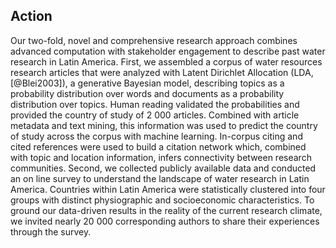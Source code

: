 ## Action
Our two-fold, novel and comprehensive research approach combines advanced computation with stakeholder engagement to describe past water research in Latin America.
First, we assembled a corpus of water resources research articles that were analyzed with Latent Dirichlet Allocation (LDA, [@Blei2003]), a generative Bayesian model, describing topics as a probability distribution over words and documents as a probability distribution over topics.
Human reading validated the probabilities and provided the country of study of 2 000 articles.
Combined with article metadata and text mining, this information was used to predict the country of study across the corpus with machine learning.
In-corpus citing and cited references were used to build a citation network which, combined with topic and location information, infers connectivity between research communities.
Second, we collected publicly available data and conducted an on line survey to understand the landscape of water research in Latin America.
Countries within Latin America were statistically clustered into four groups with distinct physiographic and socioeconomic characteristics.
To ground our data-driven results in the reality of the current research climate, we invited nearly 20 000 corresponding authors to share their experiences through the survey. 